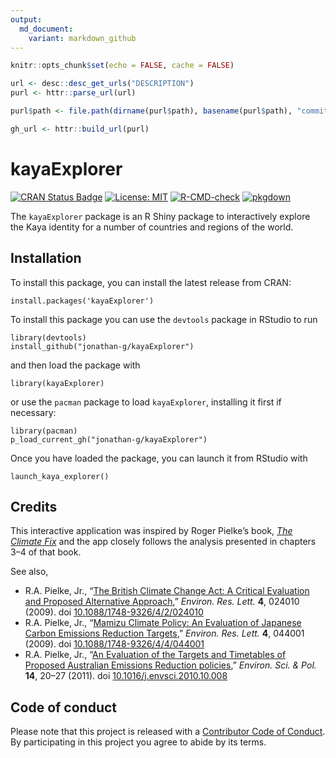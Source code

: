 ```yaml
---
output:
  md_document:
    variant: markdown_github
---
```


```r
knitr::opts_chunk$set(echo = FALSE, cache = FALSE)
```
```r
url <- desc::desc_get_urls("DESCRIPTION")
purl <- httr::parse_url(url)

purl$path <- file.path(dirname(purl$path), basename(purl$path), "commits", "master", fsep = "/")

gh_url <- httr::build_url(purl)
```
# kayaExplorer

<!-- badges: start -->
[![CRAN Status Badge](https://www.r-pkg.org/badges/version-last-release/kayaExplorer)](https://cran.r-project.org/package=kayaExplorer)
[![License: MIT](https://img.shields.io/badge/License-MIT-yellow.svg)](https://opensource.org/licenses/MIT)
[![R-CMD-check](https://github.com/jonathan-g/kaya-explorer/actions/workflows/R-CMD-check.yaml/badge.svg)](https://github.com/jonathan-g/kaya-explorer/actions/workflows/R-CMD-check.yaml)
[![pkgdown](https://github.com/jonathan-g/kaya-explorer/actions/workflows/pkgdown.yaml/badge.svg)](https://github.com/jonathan-g/kaya-explorer/actions/workflows/pkgdown.yaml)
<!-- badges: end -->

The `kayaExplorer` package is an R Shiny package to interactively explore the
Kaya identity for a number of countries and regions of the world.

## Installation

To install this package, you can install the latest release from CRAN:
```
install.packages('kayaExplorer')
```

To install this package you can use the `devtools` package in RStudio to run
```
library(devtools)
install_github("jonathan-g/kayaExplorer")
```
and then load the package with 
```
library(kayaExplorer)
```
or use the `pacman` package to load `kayaExplorer`, installing it first if necessary: 
```
library(pacman)
p_load_current_gh("jonathan-g/kayaExplorer")
```
Once you have loaded the package, you can launch it from RStudio with
```
launch_kaya_explorer()
```

## Credits

This interactive application was inspired by Roger Pielke’s book, [_The Climate
Fix_](https://books.google.com/books/about/The_Climate_Fix.html?id=WgcCoYsR41IC)
and the app closely follows the analysis presented in chapters 3--4 of that 
book.

See also,

* R.A. Pielke, Jr., "[The British Climate Change Act: A Critical
  Evaluation and Proposed Alternative
  Approach](https://doi.org/10.1088/1748-9326/4/2/024010)," 
  _Environ. Res. Lett._ **4**, 024010 (2009). 
  doi [10.1088/1748-9326/4/2/024010](https://doi.org/10.1088/1748-9326/4/2/024010)
* R.A. Pielke, Jr., "[Mamizu Climate Policy: An Evaluation of Japanese Carbon 
  Emissions Reduction Targets](https://doi.org/10.1088/1748-9326/4/4/044001),"
  _Environ. Res. Lett._ **4**, 044001 (2009). 
  doi [10.1088/1748-9326/4/4/044001](https://doi.org/10.1088/1748-9326/4/4/044001)
* R.A. Pielke, Jr., "[An Evaluation of the Targets and Timetables of Proposed 
  Australian Emissions Reduction 
  policies](https://doi.org/10.1016/j.envsci.2010.10.008)," 
  _Environ. Sci. & Pol._ **14**, 20–27 (2011). 
  doi [10.1016/j.envsci.2010.10.008](https://doi.org/10.1016/j.envsci.2010.10.008)

## Code of conduct

Please note that this project is released with a [Contributor Code of
Conduct](https://jonathan-g.github.io/kaya-explorer/CODE_OF_CONDUCT.html). By
participating in this project you agree to abide by its terms.
